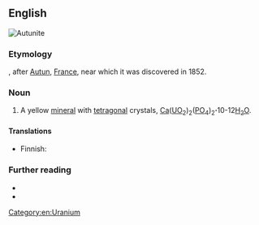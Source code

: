==English==
[[Image:Autunite carrière Les Oudots.jpg|thumb|Autunite]]
{{wikipedia}}

===Etymology===
{{suffix|en|Autun|ite}}, after [[w:Autun|Autun]], [[France]], near which it was discovered in 1852.
[[Category:en:Uranium]]

===Noun===
{{en-noun|~}}

# {{lb|en|mineral}} A yellow [[mineral]] with [[tetragonal]] crystals, [[calcium|Ca]]([[uranium|U]][[oxygen|O]]<sub>2</sub>)<sub>2</sub>([[phosphorus|P]]O<sub>4</sub>)<sub>2</sub>'''·'''10-12[[water|H<sub>2</sub>O]].

====Translations====
{{trans-top|mineral}}
* Finnish: {{t|fi|autuniitti}}
{{trans-mid}}
{{trans-bottom}}

===Further reading===
* {{R:WebMineral}}
* {{R:mindat}}
